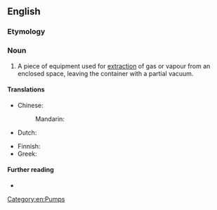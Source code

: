 ==English==

===Etymology===
{{compound|en|vacuum|pump}}

===Noun===
{{en-noun}}

# A piece of equipment used for [[extraction]] of gas or vapour from an enclosed space, leaving the container with a partial vacuum.<!--reason for not SoP. A water pump pumps water, but a vacuum pump pumps...???-->

====Translations====
{{trans-top|equipment}}
* Chinese:
*: Mandarin: {{t+|cmn|真空泵|tr=zhēnkōngbèng}}
* Dutch: {{t-needed|nl}}
{{trans-mid}}
* Finnish: {{t|fi|tyhjiöpumppu}}
* Greek: {{t|el|αντλία κενού|f}}
{{trans-bottom}}

====Further reading====
*{{pedialite}}

[[Category:en:Pumps]]